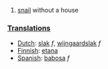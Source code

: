 #[[snail]] without a house

===[[Translation]]s===
*[[Dutch]]: [[slak]] ''f'', [[wijngaardslak]] ''f''
*[[Finnish]]: [[etana]]
*[[Spanish]]: [[babosa]] ''f''